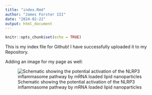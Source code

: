 ```yaml
---
title: "index.Rmd"
author: "James Forster III"
date: "2024-02-22"
output: html_document
---
```


```r
knitr::opts_chunk$set(echo = TRUE)
```

This is my index file for Github! I have successfully uploaded it to my Repository.

Adding an image for my page as well: 


![Schematic showing the potential activation of the NLRP3 inflammasome pathway by mRNA loaded lipid nanoparticles](Manuscript Figure 1 for Evo Geno.jpg)

